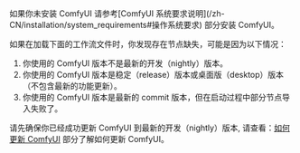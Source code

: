 <Tip>
如果你未安装 ComfyUI 请参考[ComfyUI 系统要求说明](/zh-CN/installation/system_requirements#操作系统要求) 部分安装 ComfyUI。

如果在加载下面的工作流文件时，你发现存在节点缺失，可能是因为以下情况：

1. 你使用的 ComfyUI 版本不是最新的开发（nightly）版本。
2. 你使用的 ComfyUI 版本是稳定（release）版本或桌面版（desktop）版本（不包含最新的功能更新）。
3. 你使用的 ComfyUI 版本是最新的 commit 版本，但在启动过程中部分节点导入失败了。

请先确保你已经成功更新 ComfyUI 到最新的开发（nightly）版本, 请查看：[如何更新 ComfyUI](/zh-CN/installation/update_comfyui) 部分了解如何更新 ComfyUI。
</Tip>